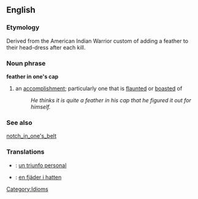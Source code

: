 ==English==

===Etymology===
Derived from the American Indian Warrior custom of adding a feather to their head-dress after each kill.

===Noun phrase===
'''feather in one's cap'''
#an [[accomplish]]ment; particularly one that is [[flaunt]]ed or [[boast]]ed of
#:''He thinks it is quite a feather in his cap that he figured it out for himself.''
===See also===
[[notch_in_one's_belt]]

===Translations===
*{{es}}: [[un triunfo personal]]
*{{sv}}: [[en fjäder i hatten]]

[[Category:Idioms]]